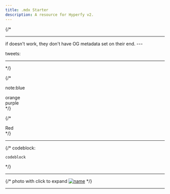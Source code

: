 ```yaml
---
title: .mdx Starter
description: A resource for Hyperfy v2.
---
```


{/*

---

<LinkPreview id="https://[url]" />
if doesn't work, they don't have OG metadata set on their end.
---

tweets:
<script async src="https://platform.twitter.com/widgets.js"></script>


<Tweet theme="dark" id="https://x.com/[username]/status/##
" />

---

<YouTube id="id" /> */}

{/* <Aside>note:blue</Aside>

<Aside type="caution">orange</Aside>

<Aside type="tip">purple</Aside> */}

{/* <Aside type="danger">Red</Aside> */}

---

{/* codeblock:
```sh frame="none"
codeblock
```
 */}

---

{/* photo with click to expand
[![name](/assets/[filename].webp)](/assets/[filename].webp) */}

---

